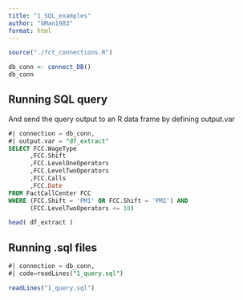 ```yaml
---
title: "1_SQL_examples"
author: "GMan1983"
format: html
---
```


```r
source("./fct_connections.R")

db_conn <- connect_DB()
db_conn
```

## Running SQL query
And send the query output to an R data frame by defining output.var

```sql
#| connection = db_conn,
#| output.var = "df_extract"
SELECT FCC.WageType
      ,FCC.Shift
      ,FCC.LevelOneOperators
      ,FCC.LevelTwoOperators
      ,FCC.Calls
      ,FCC.Date
FROM FactCallCenter FCC
WHERE (FCC.Shift = 'PM1' OR FCC.Shift = 'PM2') AND
      (FCC.LevelTwoOperators <= 10)
```

```r
head( df_extract )
```


## Running .sql files

```sql
#| connection = db_conn, 
#| code=readLines("1_query.sql")
```

```r
readLines("1_query.sql")
```
